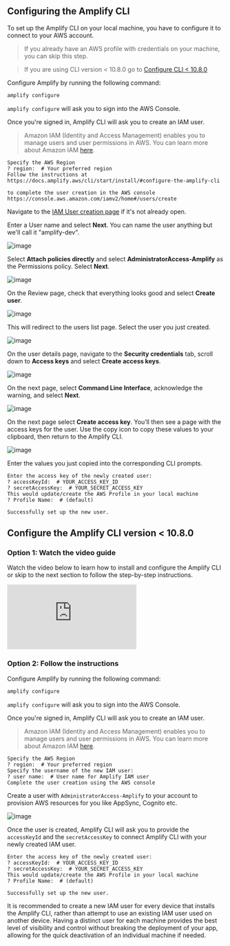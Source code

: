 ## <span id="configure-the-amplify-cli">Configuring the Amplify CLI</span>

To set up the Amplify CLI on your local machine, you have to configure it to connect to your AWS account.

> If you already have an AWS profile with credentials on your machine, you can skip this step.

> If you are using CLI version < 10.8.0 go to [Configure CLI < 10.8.0](#configure-the-amplify-cli-version--1080)

Configure Amplify by running the following command:

```bash
amplify configure
```

`amplify configure` will ask you to sign into the AWS Console.

Once you're signed in, Amplify CLI will ask you to create an IAM user.

> Amazon IAM (Identity and Access Management) enables you to manage users and user permissions in AWS. You can learn more about Amazon IAM [here](https://aws.amazon.com/iam/).

```console
Specify the AWS Region
? region:  # Your preferred region
Follow the instructions at
https://docs.amplify.aws/cli/start/install/#configure-the-amplify-cli

to complete the user creation in the AWS console
https://console.aws.amazon.com/iamv2/home#/users/create
```

Navigate to the [IAM User creation page](https://console.aws.amazon.com/iamv2/home#/users/create) if it's not already open.

Enter a User name and select **Next**. You can name the user anything but we'll call it "amplify-dev".

![image](/images/cli/user-creation/user-name.png)

Select **Attach policies directly** and select **AdministratorAccess-Amplify** as the Permissions policy. Select **Next**.

![image](/images/cli/user-creation/user-permissions.png)

On the Review page, check that everything looks good and select **Create user**.

![image](/images/cli/user-creation/user-review.png)

This will redirect to the users list page. Select the user you just created.

![image](/images/cli/user-creation/user-list.png)

On the user details page, navigate to the **Security credentials** tab, scroll down to **Access keys** and select **Create access keys**.

![image](/images/cli/user-creation/create-access-keys.png)

On the next page, select **Command Line Interface**, acknowledge the warning, and select **Next**.

![image](/images/cli/user-creation/ack-page.png)

On the next page select **Create access key**. You’ll then see a page with the access keys for the user. Use the copy icon to copy these values to your clipboard, then return to the Amplify CLI.

![image](/images/cli/user-creation/access-keys-done.png)

Enter the values you just copied into the corresponding CLI prompts.

```console
Enter the access key of the newly created user:
? accessKeyId:  # YOUR_ACCESS_KEY_ID
? secretAccessKey:  # YOUR_SECRET_ACCESS_KEY
This would update/create the AWS Profile in your local machine
? Profile Name:  # (default)

Successfully set up the new user.
```

## Configure the Amplify CLI version < 10.8.0

### Option 1: Watch the video guide

Watch the video below to learn how to install and configure the Amplify CLI or skip to the next section to follow the step-by-step instructions.

<iframe
  src="https://www.youtube-nocookie.com/embed/fWbM5DLh25U"
  frameborder="0"
  allow="accelerometer; autoplay; clipboard-write; encrypted-media; gyroscope; picture-in-picture"
  allowfullscreen
></iframe>

### Option 2: Follow the instructions

Configure Amplify by running the following command:

```bash
amplify configure
```

`amplify configure` will ask you to sign into the AWS Console.

Once you're signed in, Amplify CLI will ask you to create an IAM user.

> Amazon IAM (Identity and Access Management) enables you to manage users and user permissions in AWS. You can learn more about Amazon IAM [here](https://aws.amazon.com/iam/).

```console
Specify the AWS Region
? region:  # Your preferred region
Specify the username of the new IAM user:
? user name:  # User name for Amplify IAM user
Complete the user creation using the AWS console
```

Create a user with `AdministratorAccess-Amplify` to your account to provision AWS resources for you like AppSync, Cognito etc.

![image](/images/user-creation.gif)

Once the user is created, Amplify CLI will ask you to provide the `accessKeyId` and the `secretAccessKey` to connect Amplify CLI with your newly created IAM user.

```console
Enter the access key of the newly created user:
? accessKeyId:  # YOUR_ACCESS_KEY_ID
? secretAccessKey:  # YOUR_SECRET_ACCESS_KEY
This would update/create the AWS Profile in your local machine
? Profile Name:  # (default)

Successfully set up the new user.
```
<Callout>

It is recommended to create a new IAM user for every device that installs the Amplify CLI, rather than attempt to use an existing IAM user used on another device. Having a distinct user for each machine provides the best level of visibility and control without breaking the deployment of your app, allowing for the quick deactivation of an individual machine if needed.

</Callout>
